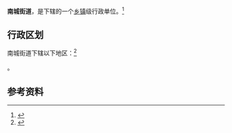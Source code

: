 {{中国乡级行政区|14/06/02/002/000}}

'''南城街道'''，是{{PRC admin/fullname|14/06/02/002/000|3}}下辖的一个[[乡镇|乡镇]]级行政单位。<ref>{{PRC admin/ref sgc|{{PRC admin/parent|14/06/02/002/000}}}}</ref>

== 行政区划 ==

南城街道下辖以下地区：<ref>{{PRC admin/ref sgc|14/06/02/002/000}}</ref>

{{PRC admin/children|14/06/02/002/000}}。

== 参考资料 ==

{{reflist}}

{{行政区划小作品}}
{{PRC admin/navcat|14/06/02/002/000}}